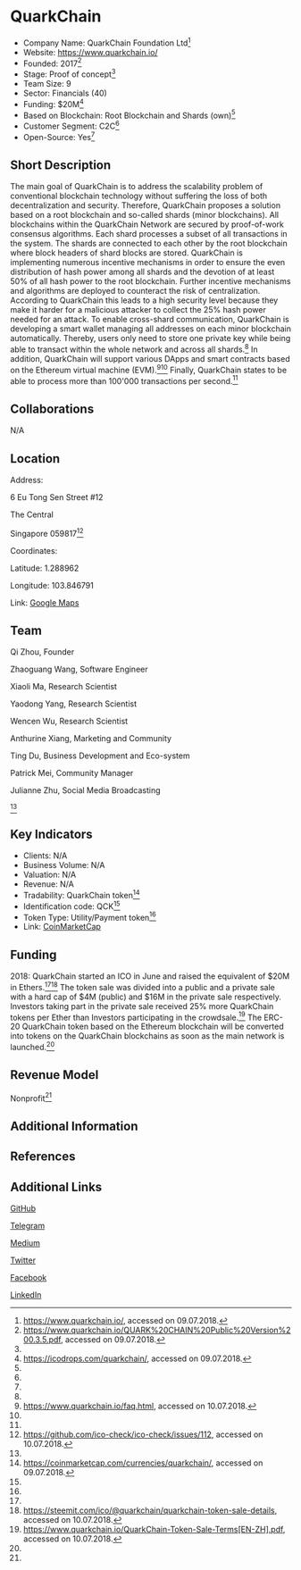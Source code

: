 =QuarkChain=

* Company Name: QuarkChain Foundation Ltd<ref name=„website“>https://www.quarkchain.io/, accessed on 09.07.2018.</ref>
* Website: https://www.quarkchain.io/
* Founded: 2017<ref name=„whitepaper“>https://www.quarkchain.io/QUARK%20CHAIN%20Public%20Version%200.3.5.pdf, accessed on 09.07.2018.</ref>
* Stage: Proof of concept<ref name=„whitepaper“/>
* Team Size: 9<ref name=„website“>
* Sector: Financials (40)
* Funding: $20M<ref name=„icodrops“>https://icodrops.com/quarkchain/, accessed on 09.07.2018.</ref>
* Based on Blockchain: Root Blockchain and Shards (own)<ref name=„whitepaper“/>
* Customer Segment: C2C<ref name=„whitepaper“/>
* Open-Source: Yes<ref name=„whitepaper“/>


==Short Description==

The main goal of QuarkChain is to address the scalability problem of conventional blockchain technology without suffering the loss of both decentralization and security. Therefore, QuarkChain proposes a solution based on a root blockchain and so-called shards (minor blockchains). All blockchains within the QuarkChain Network are secured by proof-of-work consensus algorithms. Each shard processes a subset of all transactions in the system. The shards are connected to each other by the root blockchain where block headers of shard blocks are stored. QuarkChain is implementing numerous incentive mechanisms in order to ensure the even distribution of hash power among all shards and the devotion of at least 50% of all hash power to the root blockchain. Further incentive mechanisms and algorithms are deployed to counteract the risk of centralization. According to QuarkChain this leads to a high security level because they make it harder for a malicious attacker to collect the 25% hash power needed for an attack. To enable cross-shard communication, QuarkChain is developing a smart wallet managing all addresses on each minor blockchain automatically. Thereby, users only need to store one private key while being able to transact within the whole network and across all shards.<ref name=„whitepaper“/> In addition, QuarkChain will support various DApps and smart contracts based on the Ethereum virtual machine (EVM).<ref name=„faq“>https://www.quarkchain.io/faq.html, accessed on 10.07.2018.</ref><ref name=„whitepaper“/> Finally, QuarkChain states to be able to process more than 100'000 transactions per second.<ref name=„website“/>

==Collaborations==

N/A


==Location==

Address: 

6 Eu Tong Sen Street #12 

The Central

Singapore 059817<ref name=„address“>https://github.com/ico-check/ico-check/issues/112, accessed on 10.07.2018.</ref>

 

Coordinates: 

Latitude: 1.288962

Longitude: 103.846791

 

Link: [https://www.google.com/maps/place/6+Eu+Tong+Sen+St,+Singapore+059817/@1.2886812,103.8443798,17z/data=!3m2!4b1!5s0x31da190a9ea66315:0xd9000ccabb9844d0!4m5!3m4!1s0x31da190a9976f6c1:0xecd8c5ad1d30bb30!8m2!3d1.2886812!4d103.8465685?hl=de Google Maps]


==Team==

Qi Zhou, Founder

Zhaoguang Wang, Software Engineer

Xiaoli Ma, Research Scientist

Yaodong Yang, Research Scientist

Wencen Wu, Research Scientist

Anthurine Xiang, Marketing and Community

Ting Du, Business Development and Eco-system

Patrick Mei, Community Manager

Julianne Zhu, Social Media Broadcasting

<ref name=„website“/>


==Key Indicators==

* Clients: N/A
* Business Volume: N/A
* Valuation: N/A
* Revenue: N/A
* Tradability: QuarkChain token<ref name=„coinmarketcap“>https://coinmarketcap.com/currencies/quarkchain/, accessed on 09.07.2018.</ref>
* Identification code: QCK<ref name=„coinmarketcap“/>
* Token Type: Utility/Payment token<ref name=„whitepaper“/>
* Link: [https://coinmarketcap.com/currencies/quarkchain/ CoinMarketCap]


==Funding==

2018: QuarkChain started an ICO in June and raised the equivalent of $20M in Ethers.<ref name=„icodrops“/><ref name=„tokensale“>https://steemit.com/ico/@quarkchain/quarkchain-token-sale-details, accessed on 10.07.2018.</ref> The token sale was divided into a public and a private sale with a hard cap of $4M (public) and $16M in the private sale respectively. Investors taking part in the private sale received 25% more QuarkChain tokens per Ether than Investors participating in the crowdsale.<ref name=„tokenterms“>https://www.quarkchain.io/QuarkChain-Token-Sale-Terms[EN-ZH].pdf, accessed on 10.07.2018.</ref>  The ERC-20 QuarkChain token based on the Ethereum blockchain will be converted into tokens on the QuarkChain blockchains as soon as the main network is launched.<ref name=„faq“/>



==Revenue Model==

Nonprofit<ref name=„whitepaper“/>

==Additional Information==




==References==

<references/>



==Additional Links==

[https://github.com/QuarkChain GitHub]

[https://t.me/quarkchainio Telegram]

[https://medium.com/@quarkchainio Medium]

[https://twitter.com/quark_chain Twitter]

[https://www.facebook.com/quarkchain/ Facebook]

[https://www.linkedin.com/company/quarkchain/ LinkedIn]
